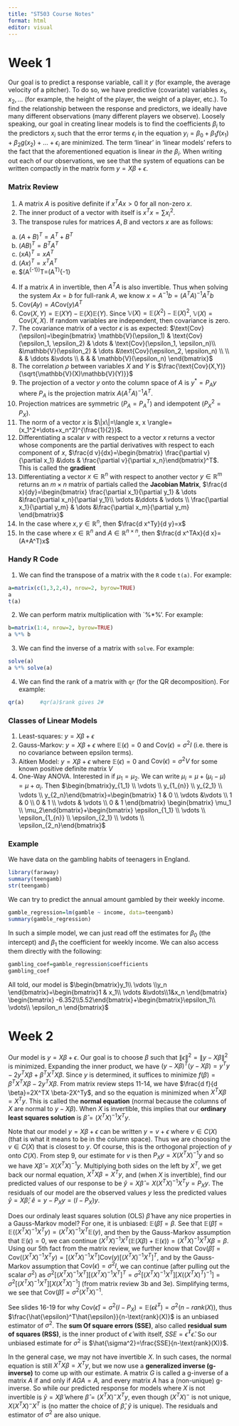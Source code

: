 ```yaml
---
title: "ST503 Course Notes"
format: html
editor: visual
---
```


# Week 1

Our goal is to predict a response variable, call it $y$ (for example, the average velocity of a pitcher). To do so, we have predictive (covariate) variables $x_1, x_2, \dots$ (for example, the height of the player, the weight of a player, etc.). To find the relationship between the response and predictors, we ideally have many different observations (many different players we observe). Loosely speaking, our goal in creating linear models is to find the coefficients $\beta_i$ to the predictors $x_i$ such that the error terms $\epsilon_i$ in the equation $y_i=\beta_0+\beta_1f(x_1)+\beta_2g(x_2)+\dots+\epsilon_i$ are minimized. The term 'linear' in 'linear models' refers to the fact that the aforementioned equation is linear *in the* $\beta_i$. When writing out each of our observations, we see that the system of equations can be written compactly in the matrix form $y=X\beta+\epsilon$.

### Matrix Review

1.  A matrix $A$ is positive definite if $x^TAx>0$ for all non-zero $x$.
2.  The inner product of a vector with itself is $x^Tx=\sum x_i^2$.
3.  The transpose rules for matrices $A,B$ and vectors $x$ are as follows:

<!-- -->

a.  $(A+B)^T=A^T+B^T$
b.  $(AB)^T=B^TA^T$
c.  $(xA)^T=xA^T$
d.  $(Ax)^T=x^TA^T$
e.  $(A^{-1})^T=(A^T)^{-1}

<!-- -->

4.  If a matrix $A$ in invertible, then $A^TA$ is also invertible. Thus when solving the system $Ax=b$ for full-rank $A$, we know $x=A^{-1}b=(A^TA)^{-1}A^Tb$
5.  $\text{Cov}(Ay)=A \text{Cov}(y)A^T$
6.  $\text{Cov}(X,Y)=\mathbb{E}(XY)-\mathbb{E}(X)\mathbb{E}(Y)$. Since $\mathbb{V}(X)=\mathbb{E}(X^2)-\mathbb{E}(X)^2$, $\mathbb{V}(X)=\text{Cov}(X,X)$. If random variables are independent, then covariance is zero.
7.  The covariance matrix of a vector $\epsilon$ is as expected: $\text{Cov}(\epsilon)=\begin{bmatrix}
    \mathbb{V}(\epsilon_1) & \text{Cov}(\epsilon_1, \epsilon_2) & \dots &  \text{Cov}(\epsilon_1, \epsilon_n)\\ &\mathbb{V}(\epsilon_2) & \dots &\text{Cov}(\epsilon_2, \epsilon_n) \\
    \\ & & \ddots &\vdots \\ & & & \mathbb{V}(\epsilon_n) \end{bmatrix}$
8.  The correlation $\rho$ between variables $X$ and $Y$ is $\frac{\text{Cov}(X,Y)}{\sqrt{\mathbb{V}(X)\mathbb{V}(Y)}}$
9.  The projection of a vector $y$ onto the column space of $A$ is $y^*=P_Ay$ where $P_A$ is the projection matrix $A(A^TA)^{-1}A^T$.
10. Projection matrices are symmetric ($P_A=P_A^T$) and idempotent ($P_X^2=P_X$).
11. The norm of a vector $x$ is $\|x\|=\langle x, x \rangle=(x_1^2+\dots+x_n^2)^{\frac{1}{2}}$.
12. Differentiating a scalar $v$ with respect to a vector $x$ returns a vector whose components are the partial derivatives with respect to each component of $x$, $\frac{d v}{dx}=\begin{bmatrix} \frac{\partial v}{\partial x_1} &\dots & \frac{\partial v}{\partial x_n}\end{bmatrix}^T$. This is called the **gradient**
13. Differentiating a vector $x\in \mathbb{R}^n$ with respect to another vector $y \in \mathbb{R}^m$ returns an $m \times n$ matrix of partials called the **Jacobian Matrix**, $\frac{d x}{dy}=\begin{bmatrix} \frac{\partial x_1}{\partial y_1} & \dots &\frac{\partial x_n}{\partial y_1}\\ \vdots &\ddots & \vdots \\ \frac{\partial x_1}{\partial y_m} & \dots &\frac{\partial x_m}{\partial y_m}
    \end{bmatrix}$
14. In the case where $x,y \in \mathbb{R}^n$, then $\frac{d x^Ty}{d y}=x$
15. In the case where $x\in \mathbb{R}^n$ and $A \in \mathbb{R}^{n \times n}$, then $\frac{d x^TAx}{d x}=(A+A^T)x$

### Handy R Code

1.  We can find the transpose of a matrix with the `R` code `t(a)`. For example:

```r
a=matrix(c(1,3,2,4), nrow=2, byrow=TRUE)
a
t(a)
```

2.  We can perform matrix multiplication with \`%\*%'. For example:

```r
b=matrix(1:4, nrow=2, byrow=TRUE)
a %*% b

```

3.  We can find the inverse of a matrix with `solve`. For example:

```r
solve(a)
a %*% solve(a)
```

4.  We can find the rank of a matrix with `qr` (for the QR decomposition). For example:

```r
qr(a)     #qr(a)$rank gives 2#
```

### Classes of Linear Models

1.  Least-squares: $y=X\beta+\epsilon$
2.  Gauss-Markov: $y=X\beta+\epsilon$ where $\mathbb{E}(\epsilon)=0$ and $\text{Cov}(\epsilon)=\sigma^2 I$ (i.e. there is no covariance between epsilon terms).
3.  Aitken Model: $y=X\beta+\epsilon$ where $\mathbb{E}(\epsilon)=0$ and $\text{Cov}(\epsilon)=\sigma^2 V$ for some known positive definite matrix $V$
4.  One-Way ANOVA. Interested in if $\mu_1=\mu_2$. We can write $\mu_i=\mu+(\mu_i-\mu)=\mu+\alpha_i$. Then $\begin{bmatrix}y_{1_1} \\ \vdots \\ y_{1_{n}} \\ y_{2_1} \\ \vdots \\ y_{2_n}\end{bmatrix}=\begin{bmatrix} 1 & 0 \\ \vdots &\vdots \\ 1 & 0 \\ 0 & 1 \\ \vdots & \vdots \\ 0 & 1 \end{bmatrix} \begin{bmatrix} \mu_1 \\ \mu_2\end{bmatrix}+\begin{bmatrix} \epsilon_{1_1} \\ \vdots \\ \epsilon_{1_{n}} \\ \epsilon_{2_1} \\ \vdots \\ \epsilon_{2_n}\end{bmatrix}$

### Example

We have data on the gambling habits of teenagers in England.

```r
library(faraway)
summary(teengamb)
str(teengamb)
```

We can try to predict the annual amount gambled by their weekly income.

```r
gamble_regression=lm(gamble ~ income, data=teengamb)
summary(gamble_regression)
```

In such a simple model, we can just read off the estimates for $\beta_0$ (the intercept) and $\beta_1$ the coefficient for weekly income. We can also access them directly with the following:

```r
gambling_coef=gamble_regression$coefficients
gambling_coef
```

All told, our model is $\begin{bmatrix}y_1\\ \vdots \\y_n \end{bmatrix}=\begin{bmatrix}1 & x_1\\ \vdots &\vdots\\1&x_n \end{bmatrix} \begin{bmatrix} -6.352\\5.52\end{bmatrix}+\begin{bmatrix}\epsilon_1\\ \vdots\\ \epsilon_n \end{bmatrix}$

# Week 2

Our model is $y=X\beta+\epsilon$. Our goal is to choose $\beta$ such that $\|\epsilon\|^2=\|y-X\beta\|^2$ is minimized. Expanding the inner product, we have $(y-X\beta)^T(y-X\beta)=y^Ty-2y^TX\beta+\beta^TX^TX\beta$. Since $y$ is determined, it suffices to minimize $f(\beta)=\beta^TX^TX\beta-2y^TX\beta$. From matrix review steps 11-14, we have $\frac{d f}{d \beta}=2X^TX \beta-2X^Ty$, and so the equation is minimized when $X^TX\beta=X^Ty$. This is called the **normal equation** (normal because the columns of $X$ are normal to $y-X\beta)$. When $X$ is invertible, this implies that our **ordinary least squares solution** is $\hat{\beta}=(X^TX)^{-1}X^T y$.

Note that our model $y=X\beta+\epsilon$ can be written $y=v+\epsilon$ where $v \in C(X)$ (that is what it means to be in the column space). Thus we are choosing the $v \in C(X)$ that is closest to $y$. Of course, this is the orthogonal projection of $y$ onto $C(X)$. From step 9, our estimate for $v$ is then $P_Xy=X(X^TX)^{-1}y$ and so we have $X\hat{\beta}=X(X^TX)^{-1}y$. Multiplying both sides on the left by $X^T$, we get back our normal equation, $X^TX\beta=X^Ty$, and (when $X$ is invertible), find our predicted values of our response to be $\hat{y}=X\hat{\beta}=X(X^TX)^{-1}X^T y=P_Xy$. The residuals of our model are the observed values $y$ less the predicted values $\hat{y}=X\hat{\beta}$; $\hat{e}=y-P_Xy=(I-P_X)y$.

Does our ordinaly least squares solution (OLS) $\hat{\beta}$ have any nice properties in a Gauss-Markov model? For one, it is unbiased: $\mathbb{E}(\hat{\beta})=\beta$. See that $\mathbb{E}(\hat{\beta})=\mathbb{E}\left((X^TX)^{-1}X^Ty\right)=(X^TX)^{-1}X^T\mathbb{E}(y)$, and then by the Gauss-Markov assumption that $\mathbb{E}(\epsilon)=0$, we can continue $(X^TX)^{-1}X^T\left(\mathbb{E}(X\beta)+\mathbb{E}(\epsilon)\right)=(X^TX)^{-1}X^TX\beta=\beta$. Using our 5th fact from the matrix review, we further know that $\text{Cov}(\hat{\beta})=\text{Cov}((X^TX)^{-1}X^Ty)=\left[(X^TX)^{-1}X^T\right]\text{Cov}(y)\left[(X^TX)^{-1}X^T\right]^T$, and by the Gauss-Markov assumption that $\text{Cov}(\epsilon)=\sigma^2I$, we can continue (after pulling out the scalar $\sigma^2$) as $\sigma^2\left[(X^TX)^{-1}X^T\right]\left[(X^TX)^{-1}X^T\right]^T=\sigma^2\left[(X^TX)^{-1}X^T\right]\left[X((X^TX)^T)^{-1}\right]=\sigma^2\left[(X^TX)^{-1}X^T\right]\left[X(X^TX)^{-1}\right]$ (from matrix review 3b and 3e). Simplifying terms, we see that $\text{Cov}(\hat{\beta})=\sigma^2(X^TX)^{-1}$.

See slides 16-19 for why $\text{Cov}(\hat{\epsilon})=\sigma^2(I-P_X)=\mathbb{E}(\hat{\epsilon}\hat{\epsilon}^T)=\sigma^2(n-rank(X))$, thus $\frac{\hat{\epsilon}^T\hat{\epsilon}}{n-\text{rank}(X)}$ is an unbiased estimator of $\sigma^2$. The **sum Of square errors (SSE)**, also called **residual sum of squares (RSS)**, is the inner product of $\hat{\epsilon}$ with itself, $SSE=\hat{\epsilon}^T\hat{\epsilon}$. So our unbiased estimate for $\sigma^2$ is $\hat{\sigma^2}=\frac{SSE}{n-\text{rank}(X)}$.

In the general case, we may not have invertible $X$. In such cases, the normal equation is still $X^TX\beta=X^Ty$, but we now use a **generalized inverse (g-inverse)** to come up with our estimate. A matrix $G$ is called a g-inverse of a matrix $A$ if and only if $AGA=A$, and every matrix $A$ has a (non-unique) g-inverse. So while our predicted response for models where $X$ is not invertible is $\hat{y}=X\hat{\beta}$ where $\hat{\beta}=(X^TX)^-X^Ty$, even though $(X^TX)^-$ is not unique, $X(X^TX)^-X^T$ is (no matter the choice of $\hat{\beta}$, $\hat{y}$ is unique). The residuals and estimator of $\sigma^2$ are also unique.


